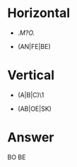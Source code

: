 # Horizontal
  
  * .*M?O.*
  
  * (AN|FE|BE)
  
# Vertical

  * (A|B|C)\1
  
  * (AB|OE|SK)
  
# Answer

BO
BE